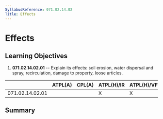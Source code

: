 ```yaml
---
SyllabusReference: 071.02.14.02
Title: Effects
---
```


# Effects

## Learning Objectives

1.  **071.02.14.02.01** -- Explain its effects: soil erosion, water dispersal
    and spray, recirculation, damage to property, loose articles.

|                 | ATPL(A) | CPL(A) | ATPL(H)/IR | ATPL(H)/VFR | CPL(H) | IR  | CBIR(A) |
| --------------- | ------- | ------ | ---------- | ----------- | ------ | --- | ------- |
| 071.02.14.02.01 |         |        | X          | X           | X      |     |         |

## Summary
